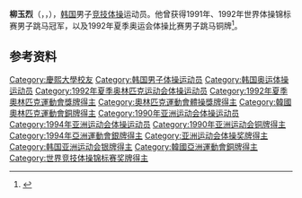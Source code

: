 {{NoteTA|G1=Sports}}

{{Infobox Korean name
| hangul    = 유옥렬
| hanja     = 柳玉烈
| rr        = Yu Ongnyeol
| mr        = Ryu Ongnyŏl
| koreanipa = 
}}
{{family name hatnote|Yoo||lang=Korean}}

'''柳玉烈'''（{{lang-ko|유옥렬}}，{{lang-en|Yoo Ok-ryul}}，{{bd|1973年|3月1日||}}），[[韩国|韩国]]男子[[竞技体操|竞技体操]]运动员。他曾获得1991年、1992年世界体操锦标赛男子跳马冠军，以及1992年夏季奥运会体操比赛男子跳马铜牌<ref>{{Cite web|title=Ok-Ryul YOO|url=https://www.olympic.org/ok-ryul-yoo|accessdate=2021-03-31|work=International Olympic Committee|archive-date=2017-03-26|archive-url=https://web.archive.org/web/20170326124922/https://www.olympic.org/ok-ryul-yoo|dead-url=no}}</ref>。

== 参考资料 ==
{{reflist}}

{{世界体操锦标赛男子跳马冠军}}

{{Authority control}}
{{DEFAULTSORT:Yoo, Ok-ryul}}
[[Category:慶熙大學校友|Category:慶熙大學校友]]
[[Category:韩国男子体操运动员|Category:韩国男子体操运动员]]
[[Category:韩国奥运体操运动员|Category:韩国奥运体操运动员]]
[[Category:1992年夏季奥林匹克运动会体操运动员|Category:1992年夏季奥林匹克运动会体操运动员]]
[[Category:1992年夏季奧林匹克運動會獎牌得主|Category:1992年夏季奧林匹克運動會獎牌得主]]
[[Category:奧林匹克運動會體操獎牌得主|Category:奧林匹克運動會體操獎牌得主]]
[[Category:韓國奧林匹克運動會銅牌得主|Category:韓國奧林匹克運動會銅牌得主]]
[[Category:1990年亚洲运动会体操运动员|Category:1990年亚洲运动会体操运动员]]
[[Category:1994年亚洲运动会体操运动员|Category:1994年亚洲运动会体操运动员]]
[[Category:1990年亚洲运动会铜牌得主|Category:1990年亚洲运动会铜牌得主]]
[[Category:1994年亞洲運動會銀牌得主|Category:1994年亞洲運動會銀牌得主]]
[[Category:亚洲运动会体操奖牌得主|Category:亚洲运动会体操奖牌得主]]
[[Category:韩国亚洲运动会银牌得主|Category:韩国亚洲运动会银牌得主]]
[[Category:韓國亞洲運動會銅牌得主|Category:韓國亞洲運動會銅牌得主]]
[[Category:世界竞技体操锦标赛奖牌得主|Category:世界竞技体操锦标赛奖牌得主]]